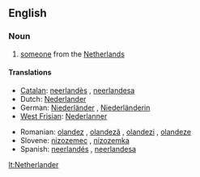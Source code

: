 ==English==

===Noun===
{{en-noun}}

# [[someone]] from the [[Netherlands]]

====Translations====
{{trans-top|someone from the Netherlands}}
* [[Catalan]]: [[neerlandès]] {{m}}, [[neerlandesa]] {{f}}
* Dutch: [[Nederlander]] {{m}}
* German: [[Niederländer]] {{m}}, [[Niederländerin]] {{f}}
* [[West Frisian]]: [[Nederlanner]] {{m}}
{{trans-mid}}
* Romanian: [[olandez]] {{m}}, [[olandeză]] {{f}}, [[olandezi]] {{m|p}}, [[olandeze]] {{f|p}}
* Slovene: [[nizozemec]] {{m}}, [[nizozemka]] {{f}}
* Spanish: [[neerlandés]] {{m}}, [[neerlandesa]] {{f}}
{{trans-bottom}}

[[lt:Netherlander]]